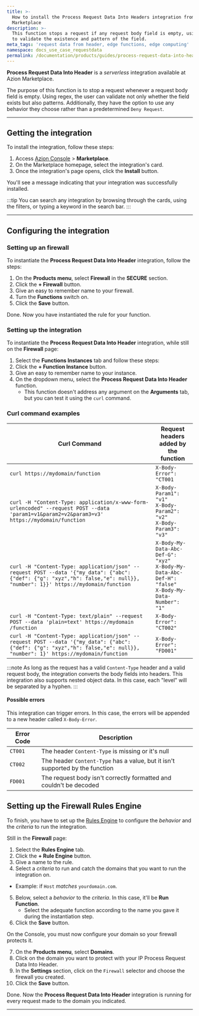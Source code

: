 ```yaml
---
title: >-
  How to install the Process Request Data Into Headers integration from Azion
  Marketplace
description: >-
  This function stops a request if any request body field is empty, using regex
  to validate the existence and pattern of the field.
meta_tags: 'request data from header, edge functions, edge computing'
namespace: docs_use_case_requestdata
permalink: /documentation/products/guides/process-request-data-into-headers/
---
```


**Process Request Data Into Header** is a *serverless* integration available at Azion Marketplace. 

The purpose of this function is to stop a request whenever a request body field is empty. Using regex, the user can validate not only whether the field exists but also patterns. Additionally, they have the option to use any behavior they choose rather than a predetermined `Deny Request`.

---

## Getting the integration

To install the integration, follow these steps:

1. Access [Azion Console](/en/documentation/products/guides/how-to-access-azion-console/) > **Marketplace**.
2. On the Marketplace homepage, select the integration's card.
3. Once the integration's page opens, click the **Install** button.

You'll see a message indicating that your integration was successfully installed.

:::tip
You can search any integration by browsing through the cards, using the filters, or typing a keyword in the search bar.
:::

---

## Configuring the integration

### Setting up an firewall

To instantiate the **Process Request Data Into Header** integration, follow the steps:

1. On the **Products menu**, select **Firewall** in the **SECURE** section.
2. Click the **+ Firewall** button.
3. Give an easy to remember name to your firewall.
4. Turn the **Functions** switch on.
5. Click the **Save** button.

Done. Now you have instantiated the rule for your function.

### Setting up the integration

To instantiate the **Process Request Data Into Header** integration, while still on the **Firewall** page:

1. Select the **Functions Instances** tab and follow these steps:
2. Click the **+ Function Instance** button.
3. Give an easy to remember name to your instance.
4. On the dropdown menu, select the **Process Request Data Into Header** function.
    - This function doesn't address any argument on the **Arguments** tab, but you can test it using the `curl` command.

### Curl command examples

| Curl Command                                                                                                                                                                | Request headers added by the function                                                                |
|-----------------------------------------------------------------------------------------------------------------------------------------------------------------------------|------------------------------------------------------------------------------------------------------|
| `curl https://mydomain/function`                                                                                                                                            | `X-Body-Error": "CT001`                                                                              |
| `curl -H "Content-Type: application/x-www-form-urlencoded" --request POST --data 'param1=v1&param2=v2&param3=v3' https://mydomain/function`                                | `X-Body-Param1": "v1"` <br /> `X-Body-Param2": "v2"` <br /> `X-Body-Param3": "v3"`                                 |
| `curl -H "Content-Type: application/json" --request POST --data '{"my_data": {"abc": {"def": {"g": "xyz","h": false,"e": null}}, "number": 1}}' https://mydomain/function` | `X-Body-My-Data-Abc-Def-G": "xyz"` <br /> `X-Body-My-Data-Abc-Def-H": "false"` <br />`X-Body-My-Data-Number": "1"` |
| `curl -H "Content-Type: text/plain" --request POST --data 'plain=text' https://mydomain /function`                                                                         | `X-Body-Error": "CT002"`                                                                             |
| `curl -H "Content-Type: application/json" --request POST --data '{"my_data": {"abc": {"def": {"g": "xyz","h": false,"e": null}}, "number": 1}' https://mydomain/function`  | `X-Body-Error": "FD001"`                                                                             |

:::note
As long as the request has a valid `Content-Type` header and a valid request body, the integration converts the body fields into headers. This integration also supports nested object data. In this case, each "level" will be separated by a hyphen.
:::

#### Possible errors

This integration can trigger errors. In this case, the errors will be appended to a new header called `X-Body-Error`.

| Error Code | Description                                                                    |
|------------|--------------------------------------------------------------------------------|
| `CT001`    | The header `Content-Type` is missing or it's null |
| `CT002`    | The header `Content-Type` has a value, but it isn't supported by the function |
| `FD001`    | The request body isn't correctly formatted and couldn't be decoded |

## Setting up the Firewall Rules Engine

To finish, you have to set up the [Rules Engine](/en/documentation/products/secure/edge-firewall/rules-engine/) to configure the *behavior* and the *criteria* to run the integration.

Still in the **Firewall** page:

1. Select the **Rules Engine** tab.
2. Click the **+ Rule Engine** button.
3. Give a name to the rule.
4. Select a *criteria* to run and catch the domains that you want to run the integration on.
  - Example: if `Host` *matches* `yourdomain.com`.
5. Below, select a *behavior* to the *criteria*. In this case, it'll be **Run Function**. 
    - Select the adequate function according to the name you gave it during the instantiation step.
6. Click the **Save** button.

On the Console, you must now configure your domain so your firewall protects it.

7. On the **Products menu**, select **Domains**.
8. Click on the domain you want to protect with your IP Process Request Data Into Header.
9. In the **Settings** section, click on the `Firewall` selector and choose the firewall you created.
10. Click the **Save** button.

Done. Now the **Process Request Data Into Header** integration is running for every request made to the domain you indicated.

---
